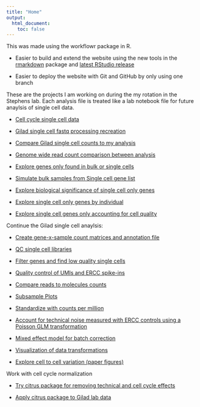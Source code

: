 ```yaml
---
title: "Home"
output:
  html_document:
    toc: false
---
```


This was made using the workflowr package in R.   

*  Easier to build and extend the website using the new tools in the [rmarkdown][] package and [latest RStudio release][rstudio]  

*  Easier to deploy the website with Git and GitHub by only using one branch  


[rmarkdown]: http://rmarkdown.rstudio.com/rmarkdown_websites.htm
[rstudio]: https://www.rstudio.com/products/rstudio/download/preview/

These are the projects I am working on during the my rotation in the Stephens lab. Each analysis file is treated like a lab notebook file for future anaylsis of single cell data.


* [Cell cycle single cell data](recreate_cell_cycle_analysis.html)

* [Gilad single cell fastq processing recreation](recreate_giladsinglecell.html)

* [Compare Gilad single cell counts to my analysis](compare_count_data.html)

* [Genome wide read count comparison between analysis](genome_wide_data_comparison.html)

* [Explore genes only found in bulk or single cells](explore_bulkvsingle_gene.html)  

* [Simulate bulk samples from Single cell gene list](simulate_bulk_genes.html)  

* [Explore biological significance of single cell only genes](bio_singlecellony.html)  

* [Explore single cell only genes by individual](sc_only_ind.html)

* [Explore single cell genes only accounting for cell quality](sc_only_qualitycells.html)

Continue the Gilad single cell anaylsis:  

* [Create gene-x-sample count matrices and annotation file](gene_x_sample_count_matrix.html)  

* [QC single cell libraries](QC_single_cell_library.html)

* [Filter genes and find low quality single cells](filter_genes_low_quality_genes.html)

* [Quality control of UMIs and ERCC spike-ins](quality_control_plotes.html)

* [Compare reads to molecules counts](batch_effect_conversion_efficency.html)

* [Subsample Plots](subsample_plots.html)

* [Standardize with counts per million](standardize_CPM.html)  

* [Account for technical noise measured with ERCC controls using a Poisson GLM transformation](technical_noise_control.html)  

* [Mixed effect model for batch correction](mixed_effect_batch_correction.html)

* [Visualization of data transformations](data_transformation.html)

* [Explore cell to cell variation (paper figures)](cell_to_cell_variation.html)

Work with cell cycle normalization  

* [Try citrus package for removing technical and cell cycle effects](try_citrus.html)

* [Apply citrus package to Gilad lab data](apply_citrus_singlecell.html) 


